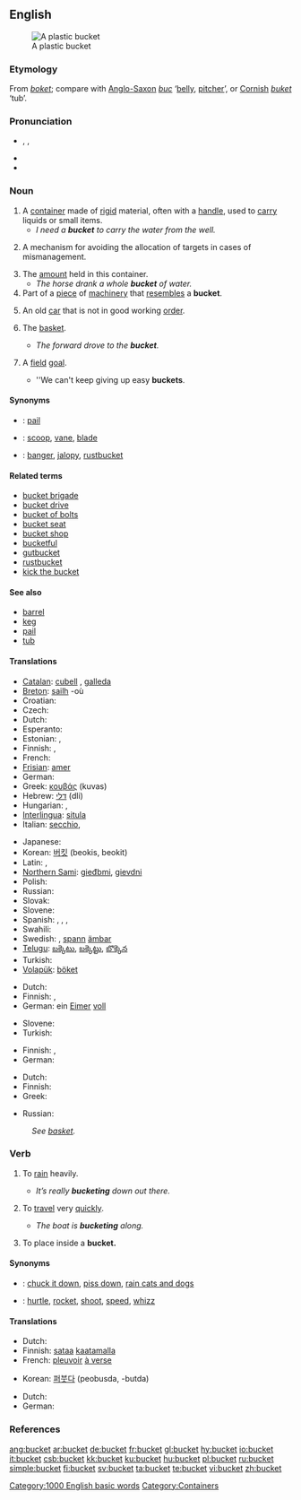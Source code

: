 ==English==

[[Image:Balde.PNG|thumb|A plastic bucket]]

===Etymology===
From {{OE.}} ''[[boket]]''; compare with [[Anglo-Saxon]] ''[[buc]]'' ‘[[belly]], [[pitcher]]’, or [[Cornish]] ''[[buket]]'' ‘tub’.

===Pronunciation===
* {{AHD|bûk'ĭt}}, {{IPA|/ˈbʌkɪt/}}, {{SAMPA|/'bVkIt/}}
* {{audio|en-us-bucket.ogg|Audio (US)}}
* {{rhymes|ʌkɪt}}

===Noun===
{{en-noun}}

# A [[container]] made of [[rigid]] material, often with a [[handle]], used to [[carry]] liquids or small items.
#* ''I need a '''bucket''' to carry the water from the well.''
# {{context|variation management}} A mechanism for avoiding the allocation of targets in cases of mismanagement.
# The [[amount]] held in this container.
#* ''The horse drank a whole '''bucket''' of water.''
# Part of a [[piece]] of [[machinery]] that [[resemble]]s a '''bucket'''.
# {{slang}} An old [[car]] that is not in good working [[order]].
# {{context|basketball|colloquial}} The [[basket]].
#* ''The forward drove to the '''bucket'''.''
# {{context|basketball|colloquial}} A [[field]] [[goal]].
#* ''We can't keep giving up easy '''buckets'''.

====Synonyms====
* {{italbrac|container}}: [[pail]]
* {{italbrac|piece of machinery}}: [[scoop]], [[vane]], [[blade]]
* {{italbrac|old car}}: [[banger]], [[jalopy]], [[rustbucket]]

====Related terms====
*[[bucket brigade]]
*[[bucket drive]]
*[[bucket of bolts]]
*[[bucket seat]]
*[[bucket shop]]
*[[bucketful]]
*[[gutbucket]]
*[[rustbucket]]
*[[kick the bucket]]

====See also====
*[[barrel]]
*[[keg]]
*[[pail]]
*[[tub]]

====Translations====
{{trans-top|container}}
*[[Catalan]]: [[cubell]] {{m}}, [[galleda]] {{f}}
*[[Breton]]: [[sailh]] {{f}} -où
*Croatian: {{t-|hr|kabao|m}}
* Czech: {{t-|cs|kýbl|m}}
*Dutch: {{t+|nl|emmer|m}}
* Esperanto: {{t-|eo|sitelo|xs=Esperanto}}
* Estonian: {{t-|et|ämber}}, {{t-|et|pang}}
* Finnish: {{t+|fi|ämpäri}}, {{t+|fi|sanko}}
* French: {{t+|fr|seau|m}}
*[[Frisian]]: [[amer#Frisian|amer]]
* German: {{t+|de|Eimer|m}}
*Greek: [[κουβάς]] (kuvas) {{m}}
*Hebrew: [[דלי]] (dli) {{m}}
* Hungarian: {{t-|hu|vödör}}, {{t-|hu|veder}}
*[[Interlingua]]: [[situla#Interlingua|situla]]
*Italian: [[secchio]], {{m}}
{{trans-mid}}
* Japanese: {{t-|ja|バケツ|tr=baketsu|sc=Jpan}}
*Korean: [[버킷]] (beokis, beokit)
* Latin: {{t-|la|situla|f}}, {{t-|la|hama|f}}
*[[Northern Sami]]: [[gieđbmi]], [[gievdni]]
* Polish: {{t-|pl|wiadro|n}}
* Russian: {{t+|ru|ведро|n|tr=v'edró|sc=Cyrl}}
*Slovak: {{t-|sk|vedro}}
*Slovene: {{t+|sl|vedro|n}}
*Spanish: {{t+|es|balde|m}} {{italbrac|Costa Rica|Dominican Republic|Eastern Cuba|Panama|Puerto Rico|South America|Spain's Canary Islands}}, {{t-|es|cubeta|m}} {{italbrac|El Salvador|Guatemala|Honduras|Mexico|Nicaragua}}, {{t-|es|cubo|m}} {{italbrac|Spain|Cuban standard usage}}, {{t-|es|tobo|m}} {{italbrac|Venezuela}}
* Swahili: {{t-|sw|ndoo|xs=Swahili}}
*Swedish: {{t-|sv|hink|c}}, [[spann]] {{c}} [[ämbar]]
*[[Telugu]]: [[బక్కెటు]], [[బక్కెట్టు]], [[బొక్కెన]]
* Turkish: {{t-|tr|kova}}
*[[Volapük]]: [[böket]]
{{trans-bottom}}

{{trans-top|amount held in this container}}
*Dutch: {{t+|nl|emmer|m}}
* Finnish: {{t-|fi|ämpärillinen}}, {{t-|fi|sangollinen}}
*German: ein [[Eimer]] [[voll]] {{m}}
{{trans-mid}}
*Slovene: {{t+|sl|vedro|n}}
* Turkish: {{t-|tr|kova}}
{{trans-bottom}}

{{trans-top|part of piece of machinery}}
* Finnish: {{t-|fi|kauha}}, {{t+|fi|siipi}}
* German: {{t-|de|Schaufel|f}}
{{trans-mid}}
{{trans-bottom}}

{{trans-top|old car}}
*Dutch: {{t|nl|rammelkar}} {{f}}
*Finnish: {{t-|fi|kottero}}
*Greek: {{t-|el|σακαράκα|f|tr=sakaraka|sc=Grek}}
{{trans-mid}}
*Russian: {{t+|ru|ведро|n|tr=v'edró|sc=Cyrl}}
{{trans-bottom}}

{{trans-top|basketball: basket}}
:''See [[basket]].''
{{trans-bottom}}

{{trans-top|basketball: field goal}}
{{trans-mid}}
{{trans-bottom}}

===Verb===
{{en-verb}}

# {{intransitive}} {{colloquial}} To [[rain]] heavily.
#* ''It’s really '''bucketing''' down out there.''
# {{intransitive}} {{colloquial}} To [[travel]] very [[quick]]ly.
#* ''The boat is '''bucketing''' along.''
# {{transitive}} To place inside a '''bucket.'''

====Synonyms====
* {{italbrac|rain heavily}}: [[chuck it down]], [[piss down]], [[rain cats and dogs]]
* {{italbrac|travel very quickly}}: [[hurtle]], [[rocket]], [[shoot]], [[speed]], [[whizz]]

====Translations====
{{trans-top|rain heavily}}
*Dutch: {{t|nl|plenzen}}
*Finnish: [[sataa]] [[kaatamalla]]
*French: [[pleuvoir]] [[à verse]]
{{trans-mid}}
*Korean: [[퍼붓다]] (peobusda, -butda)
{{trans-bottom}}

{{trans-top|travel very quickly}}
*Dutch: {{t-|nl|vlammen}}
* German: {{t-|de|durchrütteln}}
{{trans-mid}}
{{trans-bottom}}

{{trans-top|place in a bucket}}
{{trans-mid}}
{{trans-bottom}}

===References===
{{R:Webster 1913}}

[[Category:1000 English basic words]]
[[Category:Containers]]

[[ang:bucket]]
[[ar:bucket]]
[[de:bucket]]
[[fr:bucket]]
[[gl:bucket]]
[[hy:bucket]]
[[io:bucket]]
[[it:bucket]]
[[csb:bucket]]
[[kk:bucket]]
[[ku:bucket]]
[[hu:bucket]]
[[pl:bucket]]
[[ru:bucket]]
[[simple:bucket]]
[[fi:bucket]]
[[sv:bucket]]
[[ta:bucket]]
[[te:bucket]]
[[vi:bucket]]
[[zh:bucket]]